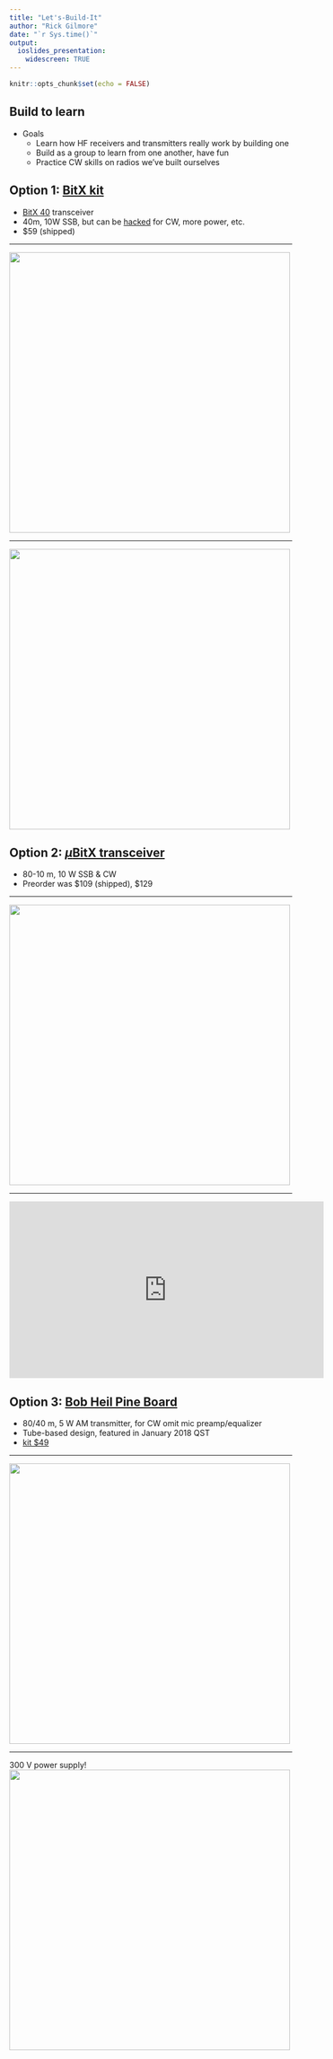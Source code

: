 ```yaml
---
title: "Let's-Build-It"
author: "Rick Gilmore"
date: "`r Sys.time()`"
output: 
  ioslides_presentation:
    widescreen: TRUE
---
```


```r
knitr::opts_chunk$set(echo = FALSE)
```

## Build to learn

- Goals
    - Learn how HF receivers and transmitters really work by building one
    - Build as a group to learn from one another, have fun
    - Practice CW skills on radios we've built ourselves

## Option 1: [BitX kit](http://www.hfsignals.com/)

- [BitX 40](http://www.hfsignals.com/index.php/bitx40/) transceiver
- 40m, 10W SSB, but can be [hacked](http://bitxhacks.blogspot.com/) for CW, more power, etc.
- $59 (shipped)

---

<div class="centered">
<a href="http://www.hfsignals.com/index.php/2017/11/23/wiring-up-the-bitx40/">
<img src="http://www.hfsignals.com/wp-content/uploads/2017/11/bitx40v3_raduino_wiring-768x599.png" height=500px>
</a>
</div>

---

<div class="centered">
<img src="https://1.bp.blogspot.com/-_MwEBX-Qcmg/WFFICBrIa0I/AAAAAAAACWY/aQ3an-zhjHIzSV_kW7Eunp3LBr28RaBWACLcB/s1600/Bitx40.jpg" height=500px/>
</div>


## Option 2: [$\mu$BitX transceiver](http://www.hfsignals.com/index.php/ubitx/)

- 80-10 m, 10 W SSB & CW
- Preorder was \$109 (shipped), \$129

---

<div class="centered">
<a href="http://www.hfsignals.com/index.php/ubitx-circuit-description/">
<img src="http://www.hfsignals.com/wp-content/uploads/2017/12/ubitx_block-1-768x553.png" height=500px>
</a>
</div>

---

<iframe width="560" height="315" src="https://www.youtube.com/embed/j-yLof4sTtE" frameborder="0" gesture="media" allow="encrypted-media" allowfullscreen></iframe>

## Option 3: [Bob Heil Pine Board](https://heilsound.com/amateur-radio-post/the-pine-board-project/)

- 80/40 m, 5 W AM transmitter, for CW omit mic preamp/equalizer
- Tube-based design, featured in January 2018 QST
- [kit $49](https://www.tubesandmore.com/products/pine-board-am-transmitter-kit-ham-nation-bob-heil)

---

<div class="centered">
<a href="https://heilsound.com/amateur-radio-post/the-pine-board-project/">
<img src="https://heilsound.com/wp-content/uploads/2017/04/P1000902.jpeg" height=500 px>
</a>
</div>

---

<div class="centered">
300 V power supply!
<a href="https://heilsound.com/amateur-radio-post/the-pine-board-project/">
<img src="https://heilsound.com/wp-content/uploads/2017/04/PS-layout-1024x833.jpg" height=500 px>
</a>

</div>
